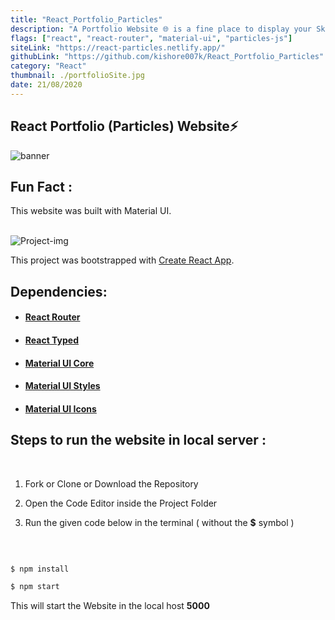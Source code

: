 ```yaml
---
title: "React_Portfolio_Particles"
description: "A Portfolio Website 🌐 is a fine place to display your Skills 📖"
flags: ["react", "react-router", "material-ui", "particles-js"]
siteLink: "https://react-particles.netlify.app/"
githubLink: "https://github.com/kishore007k/React_Portfolio_Particles"
category: "React"
thumbnail: ./portfolioSite.jpg
date: 21/08/2020
---
```



## React Portfolio (Particles) Website⚡

<img src={image} generator alt="banner" />

## Fun Fact :

This website was built with Material UI.

<br />

<img src={gifImage} alt="Project-img" margin="auto" width="auto-fit" />

This project was bootstrapped with [Create React App](https://github.com/facebook/create-react-app).

## Dependencies:

- #### [React Router](https://www.npmjs.com/package/react-router)
- #### [React Typed](https://www.npmjs.com/package/react-typed)
- #### [Material UI Core](https://material-ui.com/)
- #### [Material UI Styles](https://material-ui.com/styles/basics/)
- #### [Material UI Icons](https://material-ui.com/components/material-icons/)

## Steps to run the website in local server :

<br />

1. Fork or Clone or Download the Repository

2. Open the Code Editor inside the Project Folder

3. Run the given code below in the terminal ( without the **\$** symbol )

<br />

```javascript

$ npm install

$ npm start

```

This will start the Website in the local host **5000**
